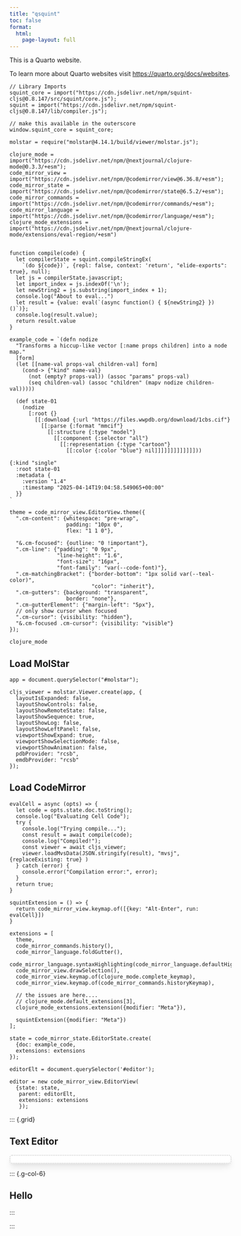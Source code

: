 ```yaml
---
title: "qsquint"
toc: false
format: 
  html:
    page-layout: full
---
```




This is a Quarto website.

To learn more about Quarto websites visit <https://quarto.org/docs/websites>.



```ojs
// Library Imports
squint_core = import("https://cdn.jsdelivr.net/npm/squint-cljs@0.8.147/src/squint/core.js");
squint = import("https://cdn.jsdelivr.net/npm/squint-cljs@0.8.147/lib/compiler.js");

// make this available in the outerscore
window.squint_core = squint_core;

molstar = require("molstar@4.14.1/build/viewer/molstar.js");

clojure_mode = import("https://cdn.jsdelivr.net/npm/@nextjournal/clojure-mode@0.3.3/+esm");
code_mirror_view = import("https://cdn.jsdelivr.net/npm/@codemirror/view@6.36.8/+esm");
code_mirror_state = import("https://cdn.jsdelivr.net/npm/@codemirror/state@6.5.2/+esm");
code_mirror_commands = import("https://cdn.jsdelivr.net/npm/@codemirror/commands/+esm");
code_mirror_language = import("https://cdn.jsdelivr.net/npm/@codemirror/language/+esm");
clojure_mode_extensions = import("https://cdn.jsdelivr.net/npm/@nextjournal/clojure-mode/extensions/eval-region/+esm")


function compile(code) {
  let compilerState = squint.compileStringEx(
    `(do ${code})`, {repl: false, context: 'return', "elide-exports": true}, null);
  let js = compilerState.javascript;
  let import_index = js.indexOf('\n');
  let newString2 = js.substring(import_index + 1);
  console.log("About to eval...")
  let result = {value: eval(`(async function() { ${newString2} })()`)};
  console.log(result.value);
  return result.value
}
```



```ojs
example_code = `(defn nodize
  "Transforms a hiccup-like vector [:name props children] into a node map."
  [form]
  (let [[name-val props-val children-val] form]
    (cond-> {"kind" name-val}
      (not (empty? props-val)) (assoc "params" props-val)
      (seq children-val) (assoc "children" (mapv nodize children-val)))))

  (def state-01
    (nodize
      [:root {}
        [[:download {:url "https://files.wwpdb.org/download/1cbs.cif"}
          [[:parse {:format "mmcif"}
            [[:structure {:type "model"}
              [[:component {:selector "all"}
                [[:representation {:type "cartoon"}
                  [[:color {:color "blue"} nil]]]]]]]]]]]]]))

{:kind "single" 
  :root state-01
  :metadata {
    :version "1.4" 
    :timestamp "2025-04-14T19:04:58.549065+00:00"
  }}
`

theme = code_mirror_view.EditorView.theme({
  ".cm-content": {whitespace: "pre-wrap",
                  padding: "10px 0",
                  flex: "1 1 0"},

  "&.cm-focused": {outline: "0 !important"},
  ".cm-line": {"padding": "0 9px",
               "line-height": "1.6",
               "font-size": "16px",
               "font-family": "var(--code-font)"},
  ".cm-matchingBracket": {"border-bottom": "1px solid var(--teal-color)",
                          "color": "inherit"},
  ".cm-gutters": {background: "transparent",
                  border: "none"},
  ".cm-gutterElement": {"margin-left": "5px"},
  // only show cursor when focused
  ".cm-cursor": {visibility: "hidden"},
  "&.cm-focused .cm-cursor": {visibility: "visible"}
});
```


```ojs
clojure_mode
```

## Load MolStar

```ojs

app = document.querySelector("#molstar");

cljs_viewer = molstar.Viewer.create(app, {
  layoutIsExpanded: false,
  layoutShowControls: false,
  layoutShowRemoteState: false,
  layoutShowSequence: true,
  layoutShowLog: false,
  layoutShowLeftPanel: false,
  viewportShowExpand: true,
  viewportShowSelectionMode: false,
  viewportShowAnimation: false,
  pdbProvider: "rcsb",
  emdbProvider: "rcsb"
});
```


## Load CodeMirror


```ojs
evalCell = async (opts) => {
  let code = opts.state.doc.toString();
  console.log("Evaluating Cell Code");
  try {
    console.log("Trying compile...");
    const result = await compile(code);
    console.log("Compiled!");
    const viewer = await cljs_viewer;
    viewer.loadMvsData(JSON.stringify(result), "mvsj", {replaceExisting: true} )
  } catch (error) {
    console.error("Compilation error:", error);
  }
  return true;
}

squintExtension = () => {
  return code_mirror_view.keymap.of([{key: "Alt-Enter", run: evalCell}])
}

extensions = [
  theme, 
  code_mirror_commands.history(), 
  code_mirror_language.foldGutter(),
  code_mirror_language.syntaxHighlighting(code_mirror_language.defaultHighlightStyle), 
  code_mirror_view.drawSelection(),
  code_mirror_view.keymap.of(clojure_mode.complete_keymap), 
  code_mirror_view.keymap.of(code_mirror_commands.historyKeymap),
  
  // the issues are here....
  // clojure_mode.default_extensions[3],
  clojure_mode_extensions.extension({modifier: "Meta"}),

  squintExtension({modifier: "Meta"})
];
```


```ojs
state = code_mirror_state.EditorState.create(
  {doc: example_code, 
  extensions: extensions
});
```

```ojs
editorElt = document.querySelector('#editor');

editor = new code_mirror_view.EditorView(
  {state: state,
   parent: editorElt,
   extensions: extensions 
   });
```


::: {.grid}

::: {.g-col-6}

## Text Editor

<div id="editor"
     class="rounded-md mb-0 py-2 text-sm monospace overflow-auto relative border shadow-lg bg-white"
     style="border: 2px dotted lightgray;
     border-radius: 0.375rem;
     margin-bottom: 0;
     padding-top: 0.5rem;
     padding-bottom: 0.5rem;
     font-size: 0.875rem;
     font-family: monospace;
     overflow: auto;
     position: relative;
     box-shadow: 0 10px 15px -3px rgba(0, 0, 0, 0.1), 0 4px 6px -2px rgba(0, 0, 0, 0.05);
     background-color: white;">
</div>
:::

::: {.g-col-6}

## Hello

<div>
  <div id="molstar" style="position: relative; width: 100%; height: 400px;">
</dic>

:::

:::



<link rel="stylesheet" type="text/css" href="https://cdn.jsdelivr.net/npm/molstar@latest/build/viewer/molstar.css" />



